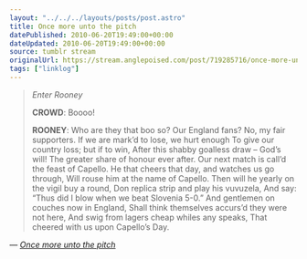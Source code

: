 ```yaml
---
layout: "../../../layouts/posts/post.astro"
title: Once more unto the pitch
datePublished: 2010-06-20T19:49:00+00:00
dateUpdated: 2010-06-20T19:49:00+00:00
source: tumblr stream
originalUrl: https://stream.anglepoised.com/post/719285716/once-more-unto-the-pitch
tags: ["linklog"]
---
```


> _Enter Rooney_
>
> **CROWD**: Boooo!
>
> **ROONEY**: Who are they that boo so?
> Our England fans? No, my fair supporters.
> If we are mark&rsquo;d to lose, we hurt enough
> To give our country loss; but if to win,
> After this shabby goalless draw – God&rsquo;s will!
> The greater share of honour ever after.
> Our next match is call&rsquo;d the feast of Capello.
> He that cheers that day, and watches us go through,
> Will rouse him at the name of Capello.
> Then will he yearly on the vigil buy a round,
> Don replica strip and play his vuvuzela,
> And say: &ldquo;Thus did I blow when we beat Slovenia 5-0.&rdquo;
> And gentlemen on couches now in England,
> Shall think themselves accurs&rsquo;d they were not here,
> And swig from lagers cheap whiles any speaks,
> That cheered with us upon Capello&rsquo;s Day.

— <cite>[_Once more unto the pitch_](https://www.theguardian.com/commentisfree/2010/jun/20/world-cup-wayne-rooney)</cite>

